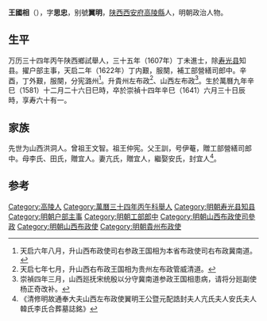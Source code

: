 '''王國相'''（{{bd|1581年||1641年}}），字'''思忠'''，别號'''翼明'''，[[陕西|陕西]][[西安府|西安府]][[高陵縣|高陵縣]]人，明朝政治人物。

== 生平 ==
万历三十四年丙午陕西鄉試舉人，三十五年（1607年）丁未進士，除[[寿光县|寿光县]]知县。擢户部主事，天启二年（1622年）丁内艱，服闋，補工部營繕司郎中。辛酉，丁外艱，服闋，分宪潞州<ref>天启六年八月，升山西布政使司右参政王国相为本省布政使司右布政冀南道。</ref>。升貴州左布政<ref>天启七年七月，升山西右布政王国相为贵州左布政管威清道。</ref>、山西左布政<ref>崇禎四年三月，山西廵抚宋统殷以分守冀南道参政王国相患病，请将分廵副使杨正奇改补。</ref>。生於萬曆九年辛巳（1581）十二月二十六日巳時，卒於崇禎十四年辛巳（1641）六月三十日辰時，享寿六十有一。

== 家族 ==
先世为山西洪洞人。曾祖王文智。祖王仲宪。父王訓，号伊菴，贈工部營繕司郎中。母李氏、田氏，贈宜人。妻亢氏，贈宜人，繼娶安氏，封宜人<ref>《清修明故通奉大夫山西左布政使翼明王公暨元配誥封夫人亢氏夫人安氏夫人韓氏李氏合葬墓誌銘》</ref>。

==参考==
{{reflist}}

{{萬曆三十五年丁未科殿試金榜}}

{{Authority control}}

{{DEFAULTSORT:Wang王}}
[[Category:高陵人|Category:高陵人]]
[[Category:萬曆三十四年丙午科舉人|Category:萬曆三十四年丙午科舉人]]
[[Category:明朝寿光县知县|Category:明朝寿光县知县]]
[[Category:明朝户部主事|Category:明朝户部主事]]
[[Category:明朝工部郎中|Category:明朝工部郎中]]
[[Category:明朝山西布政使司參政|Category:明朝山西布政使司參政]]
[[Category:明朝山西布政使|Category:明朝山西布政使]]
[[Category:明朝貴州布政使|Category:明朝貴州布政使]]


{{明朝人物小作品}}